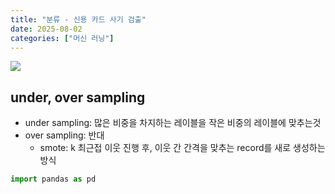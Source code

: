 ```yaml
---
title: "분류 - 신용 카드 사기 검출"
date: 2025-08-02
categories: ["머신 러닝"]
---
```


![](/img/stat-thumb.jpg){.post-thumbnail}

## under, over sampling

- under sampling: 많은 비중을 차지하는 레이블을 작은 비중의 레이블에 맞추는것
- over sampling: 반대
    - smote: k 최근접 이웃 진행 후, 이웃 간 간격을 맞추는 record를 새로 생성하는 방식

```python
import pandas as pd

```

